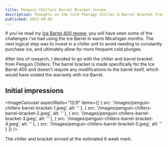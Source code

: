 ```yaml
---
title: Penguin Chillers Barrel Bracket review
description: Thoughts on the Cold Therapy Chiller & Barrel Bracket from Penguin Chillers for Ice Barrel 400
published: 2023-09-09
---
```


If you've read my [Ice Barrel 400 review](/ice-barrel-400-review), you will have seen some of the challenges i've had using the Ice Barrel in warm Micahigan months. The next logical step was to invest in a chiller unit to avoid needing to constantly purchase ice, and ultimately allow for more frequent cold plunges.

After lots of research, I decided to go with the chiller and barrel bracket from Penguin Chillers. The barrel bracket is made specifically for the Ice Barrel 400 and doesn't require any modifications to the barrel itself, which would have voided the warranty with Ice Barrel.

## Initial impressions

<ImageCarousel
  aspectRatio="12/9"
  items={[
    {
      src: '/images/penguin-chillers-barrel-bracket-1.jpeg',
      alt: ''
    },
    {
      src: '/images/penguin-chillers-barrel-bracket-2.jpeg',
      alt: ''
    },
    {
      src: '/images/penguin-chillers-barrel-bracket-3.jpeg',
      alt: ''
    },
    {
      src: '/images/penguin-chillers-barrel-bracket-4.jpeg',
      alt: ''
    },
    {
      src: '/images/penguin-chillers-barrel-bracket-5.jpeg',
      alt: ''
    }
  ]}
/>

The chiller and bracket arrived at the estimated 6 week mark.
